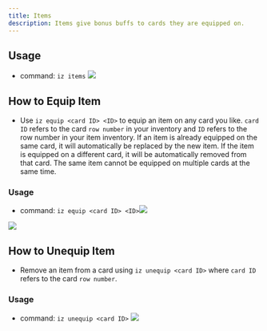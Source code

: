 ```yaml
---
title: Items
description: Items give bonus buffs to cards they are equipped on.
---
```


## Usage
- command: `iz items` <img src="../images/items.jpg" />

## How to Equip Item
- Use `iz equip <card ID> <ID>` to equip an item on any card you like. `card ID` refers to the card `row number` in your inventory and `ID`
refers to the row number in your item inventory. 
<Note>If an item is already equipped on the same card, it will automatically be replaced by the new item.</Note> 
<Warning>If the item is equipped on a different card, it will be automatically removed from that card.
The same item cannot be equipped on multiple cards at the same time.</Warning>

### Usage
- command: `iz equip <card ID> <ID>`<img src="../images/equip.jpg" />
<img src="../images/equip.gif" />

## How to Unequip Item
- Remove an item from a card using `iz unequip <card ID>` where `card ID` refers to the card `row number`.

### Usage
- command: `iz unequip <card ID>` <img src="../images/unequip.jpg" />
